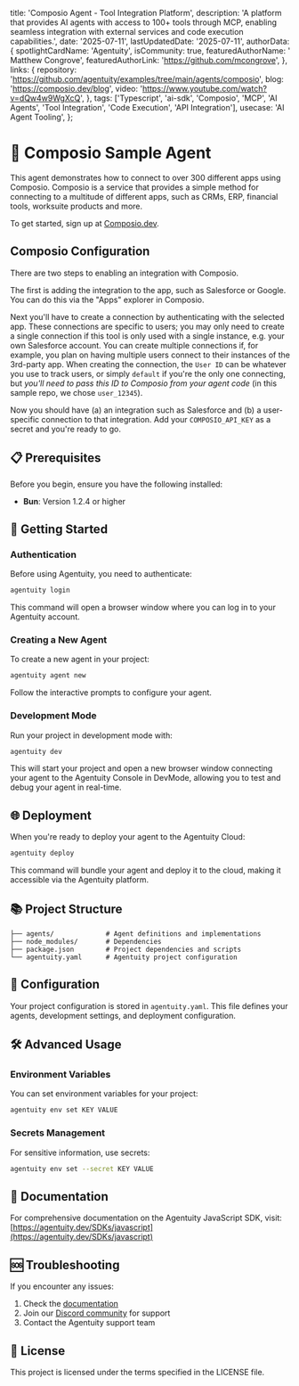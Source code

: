 
  title: 'Composio Agent - Tool Integration Platform',
  description: 'A platform that provides AI agents with access to 100+ tools through MCP, enabling seamless integration with external services and code execution capabilities.',
  date: '2025-07-11',
  lastUpdatedDate: '2025-07-11',
  authorData: {
    spotlightCardName: 'Agentuity',
    isCommunity: true,
    featuredAuthorName: ' Matthew Congrove',
    featuredAuthorLink: 'https://github.com/mcongrove',
  },
  links: {
    repository: 'https://github.com/agentuity/examples/tree/main/agents/composio',
    blog: 'https://composio.dev/blog',
    video: 'https://www.youtube.com/watch?v=dQw4w9WgXcQ',
  },
  tags: ['Typescript', 'ai-sdk', 'Composio', 'MCP', 'AI Agents', 'Tool Integration', 'Code Execution', 'API Integration'],
  usecase: 'AI Agent Tooling',
};

# 🤖 Composio Sample Agent

This agent demonstrates how to connect to over 300 different apps using Composio. Composio is a service that provides a simple method for connecting to a multitude of different apps, such as CRMs, ERP, financial tools, worksuite products and more.

To get started, sign up at [Composio.dev](https://composio.dev).

## Composio Configuration

There are two steps to enabling an integration with Composio.

The first is adding the integration to the app, such as Salesforce or Google. You can do this via the "Apps" explorer in Composio.

Next you'll have to create a connection by authenticating with the selected app. These connections are specific to users; you may only need to create a single connection if this tool is only used with a single instance, e.g. your own Salesforce account. You can create multiple connections if, for example, you plan on having multiple users connect to their instances of the 3rd-party app. When creating the connection, the `User ID` can be whatever you use to track users, or simply `default` if you're the only one connecting, but _you'll need to pass this ID to Composio from your agent code_ (in this sample repo, we chose `user_12345`).

Now you should have (a) an integration such as Salesforce and (b) a user-specific connection to that  integration. Add your `COMPOSIO_API_KEY` as a secret and you're ready to go.

## 📋 Prerequisites

Before you begin, ensure you have the following installed:

- **Bun**: Version 1.2.4 or higher

## 🚀 Getting Started

### Authentication

Before using Agentuity, you need to authenticate:

```bash
agentuity login
```

This command will open a browser window where you can log in to your Agentuity account.

### Creating a New Agent

To create a new agent in your project:

```bash
agentuity agent new
```

Follow the interactive prompts to configure your agent.

### Development Mode

Run your project in development mode with:

```bash
agentuity dev
```

This will start your project and open a new browser window connecting your agent to the Agentuity Console in DevMode, allowing you to test and debug your agent in real-time.

## 🌐 Deployment

When you're ready to deploy your agent to the Agentuity Cloud:

```bash
agentuity deploy
```

This command will bundle your agent and deploy it to the cloud, making it accessible via the Agentuity platform.

## 📚 Project Structure

```
├── agents/             # Agent definitions and implementations
├── node_modules/       # Dependencies
├── package.json        # Project dependencies and scripts
└── agentuity.yaml      # Agentuity project configuration
```

## 🔧 Configuration

Your project configuration is stored in `agentuity.yaml`. This file defines your agents, development settings, and deployment configuration.

## 🛠️ Advanced Usage

### Environment Variables

You can set environment variables for your project:

```bash
agentuity env set KEY VALUE
```

### Secrets Management

For sensitive information, use secrets:

```bash
agentuity env set --secret KEY VALUE
```

## 📖 Documentation

For comprehensive documentation on the Agentuity JavaScript SDK, visit:
[https://agentuity.dev/SDKs/javascript](https://agentuity.dev/SDKs/javascript)

## 🆘 Troubleshooting

If you encounter any issues:

1. Check the [documentation](https://agentuity.dev/SDKs/javascript)
2. Join our [Discord community](https://discord.gg/agentuity) for support
3. Contact the Agentuity support team

## 📝 License

This project is licensed under the terms specified in the LICENSE file.
